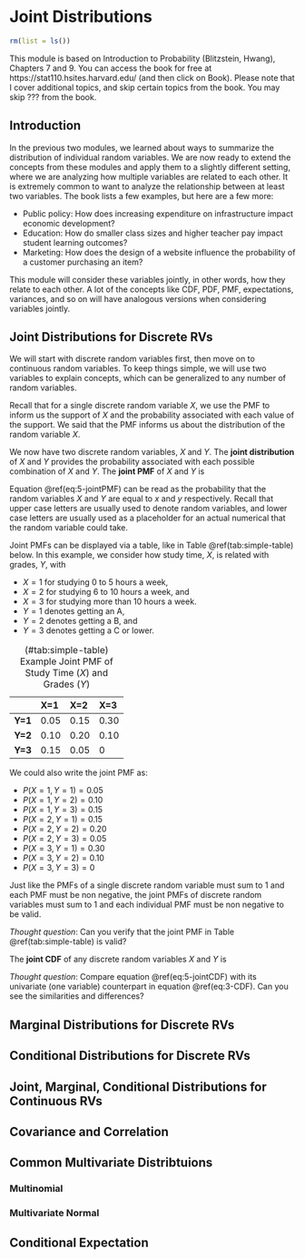 # Joint Distributions

```r
rm(list = ls())
```

This module is based on Introduction to Probability (Blitzstein, Hwang), Chapters 7 and 9. You can access the book for free at https://stat110.hsites.harvard.edu/ (and then click on Book). Please note that I cover additional topics, and skip certain topics from the book. You may skip ??? from the book.

## Introduction

In the previous two modules, we learned about ways to summarize the distribution of individual random variables. We are now ready to extend the concepts from these modules and apply them to a slightly different setting, where we are analyzing how multiple variables are related to each other. It is extremely common to want to analyze the relationship between at least two variables. The book lists a few examples, but here are a few more:

- Public policy: How does increasing expenditure on infrastructure impact economic development?
- Education: How do smaller class sizes and higher teacher pay impact student learning outcomes?
- Marketing: How does the design of a website influence the probability of a customer purchasing an item?

This module will consider these variables jointly, in other words, how they relate to each other. A lot of the concepts like CDF, PDF, PMF, expectations, variances, and so on will have analogous versions when considering variables jointly. 

## Joint Distributions for Discrete RVs

We will start with discrete random variables first, then move on to continuous random variables. To keep things simple, we will use two variables to explain concepts, which can be generalized to any number of random variables. 

Recall that for a single discrete random variable $X$, we use the PMF to inform us the support of $X$ and the probability associated with each value of the support. We said that the PMF informs us about the distribution of the random variable $X$.

We now have two discrete random variables, $X$ and $Y$. The **joint distribution** of $X$ and $Y$ provides the probability associated with each possible combination of $X$ and $Y$. The **joint PMF** of $X$ and $Y$ is

\begin{equation} 
p_{X,Y}(x,y) = P(X=x, Y=y).
(\#eq:5-jointPMF)
\end{equation}

Equation \@ref(eq:5-jointPMF) can be read as the probability that the random variables $X$ and $Y$ are equal to $x$ and $y$ respectively. Recall that upper case letters are usually used to denote random variables, and lower case letters are usually used as a placeholder for an actual numerical that the random variable could take. 

Joint PMFs can be displayed via a table, like in Table \@ref(tab:simple-table) below. In this example, we consider how study time, $X$, is related with grades, $Y$, with 

- $X=1$ for studying 0 to 5 hours a week, 
- $X=2$ for studying 6 to 10 hours a week, and 
- $X=3$ for studying more than 10 hours a week. 
- $Y=1$ denotes getting an A, 
- $Y=2$ denotes getting a B, and 
- $Y=3$ denotes getting a C or lower.

Table: (\#tab:simple-table) Example Joint PMF of Study Time ($X$) and Grades ($Y$)

|  | X=1 | X=2 | X=3 |
| :------- | :------- | :------- | :------- |
| **Y=1** | 0.05 | 0.15| 0.30 |
| **Y=2** | 0.10 | 0.20 | 0.10 |
| **Y=3** | 0.15 | 0.05 | 0 |

We could also write the joint PMF as:

- $P(X=1, Y=1) = 0.05$
- $P(X=1, Y=2) = 0.10$
- $P(X=1, Y=3) = 0.15$
- $P(X=2, Y=1) = 0.15$
- $P(X=2, Y=2) = 0.20$
- $P(X=2, Y=3) = 0.05$
- $P(X=3, Y=1) = 0.30$
- $P(X=3, Y=2) = 0.10$
- $P(X=3, Y=3) = 0$

Just like the PMFs of a single discrete random variable must sum to 1 and each PMF must be non negative, the joint PMFs of discrete random variables must sum to 1 and each individual PMF must be non negative to be valid.

*Thought question*: Can you verify that the joint PMF in Table \@ref(tab:simple-table) is valid?

The **joint CDF** of any discrete random variables $X$ and $Y$ is

\begin{equation} 
F_{X,Y}(x,y) = P(X \leq x, Y \leq y).
(\#eq:5-jointCDF)
\end{equation}

*Thought question*: Compare equation \@ref(eq:5-jointCDF) with its univariate (one variable) counterpart in equation \@ref(eq:3-CDF). Can you see the similarities and differences?

## Marginal Distributions for Discrete RVs

## Conditional Distributions for Discrete RVs

## Joint, Marginal, Conditional Distributions for Continuous RVs

## Covariance and Correlation

## Common Multivariate Distribtuions

### Multinomial 

### Multivariate Normal

## Conditional Expectation
